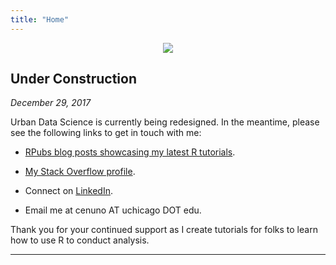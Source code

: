 ```yaml
---
title: "Home"
---
```

<base target="_top"/>

<center>![](http://www.picserver.org/images/highway/phrases/under-construction.jpg)</center>

## Under Construction

*December 29, 2017*

Urban Data Science is currently being redesigned. In the meantime, please see the following links to get in touch with me:

* [RPubs blog posts showcasing my latest R tutorials](https://rpubs.com/cenuno).

* [My Stack Overflow profile](https://stackoverflow.com/users/7954106/aspiringurbandatascientist).

* Connect on [LinkedIn](https://www.linkedin.com/in/cristiannuno).

* Email me at cenuno AT uchicago DOT edu.

Thank you for your continued support as I create tutorials for folks to learn how to use R to conduct analysis.

*******
